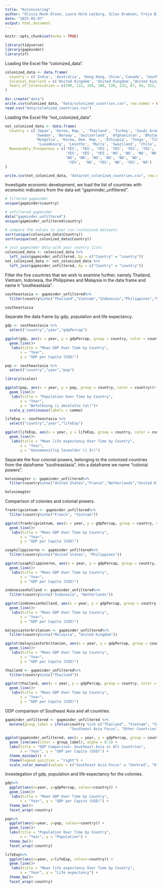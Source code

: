 ---
title: "Kolonisering"
author: "Olivia Munk-Olsen, Laura Holm Løjborg, Silas Bramsen, Freja Bille Deichmann"
date: "2025-05-07"
output: html_document
---

```{r setup, include=FALSE}
knitr::opts_chunk$set(echo = TRUE)
```

```{r}
library(tidyverse)
library(gapminder)
library(sf)
```

Loading the Excel file “colonized_data”.
```{r kolonarisering}
colonized_data <- data.frame(
  Country = c('India', 'Australia', 'Hong Kong, China','Canada', 'South Africa','Algeria', 'Vietnam', 'Morocco', 'Brazil', 'Mozambique',  'Indonesia', 'Suriname', 'Congo, Dem. Rep.', 'Rwanda', 'Namibia', 'Somalia', 'Libya', 'Eritrea', 'Philippines', 'Puerto Rico', 'Kazakhstan', 'Georgia', 'Moldova', 'Afghanistan', 'Tanzania',  'Czech Republic', 'Slovakia', 'Romania',  'Serbia', 'Bulgaria','Malaysia'),
  Colonial_Overlord = c('United Kingdom', 'United Kingdom','United Kingdom','United Kingdom', 'United Kingdom', 'France', 'France', 'France', 'Portugal', 'Portugal', 'Netherlands', 'Netherlands', 'Belgium','Belgium', 'Germany', 'Italy', 'Italy','Italy', 'United States', 'United States', 'Russia', 'Russia','Russia', 'United Kingdom', 'Germany', 'Austria', 'Austria','Austria', 'Turkey','Turkey','United Kingdom'),
  Years_of_Colonization = c(190, 132, 156, 108, 120, 132, 67, 44, 322, 477, 350, 235, 80, 40, 35, 36, 31, 62, 48, 126, 250, 108,103 ,80, 44,300, 500, 300, 350, 350, 171)
)

dir.create("data")
write.csv(colonized_data, "data/colonized_countries.csv", row.names = FALSE)
read.csv("data/colonized_countries.csv")

```

Loading the Excel file “not_colonized_data”.
```{r uncolonized}
not_colonized_data <- data.frame(
  Country = c('Japan', 'Korea, Rep.', 'Thailand', 'Turkey', 'Saudi Arabia', 'Iran', 'Iceland', 
              'Sweden', 'Norway', 'Switzerland', 'Afghanistan', 'Bhutan', 'Nepal', 'Liberia', 
              'Mongolia', 'Korea, Dem. Rep.', 'Ethiopia', 'Tonga', 'Tibet', 'Haiti',  
               'Luxembourg', 'Lesotho', 'Malta', 'Swaziland', 'Chile', 'China'),
  Reasonably_Prosperous = c('YES', 'YES', 'YES', 'YES', 'YES', 'YES', 'YES', 
                            'YES', 'YES', 'YES', 'NO', 'NO', 'NO', 'NO', 
                            'NO', 'NO', 'NO', 'NO', 'NO', 'NO',  
                             'YES',  'NO', 'YES', 'NO', 'YES', 'NO')
)

write.csv(not_colonized_data, "data/not_colonized_countries.csv", row.names = FALSE)

```

Investigate economic development, we load the list of countries with economic indicators from the data set “gapminder_unfiltered”.
```{r join-countries-to-gapminder}
# filtered gapminder
unique(gapminder$country)

# unfiltered gapminder
data("gapminder_unfiltered")
unique(gapminder_unfiltered$country)

# compare the values to your (un-)colonized datasets
sort(unique(colonized_data$Country))
sort(unique(not_colonized_data$Country))

# join gapminder data with your country lists
colonized_data <- colonized_data %>% 
  left_join(gapminder_unfiltered, by = c("Country" = "country"))
not_colonized_data <- not_colonized_data %>% 
  left_join(gapminder_unfiltered, by = c("Country" = "country"))
```

Filter the five countries that we wish to examine further, namely Thailand, Vietnam, Indonesia, the Philippines and Malaysia in the data frame and name it “southeastasia”.
```{r}
southeastasia <- gapminder_unfiltered%>%
  filter(country%in%c("Thailand","Vietnam","Indonesia","Philippines","Malaysia"))

southeastasia
```

Separate the data frame by gdp, population and life expectancy.
```{r}
gdp <- southeastasia %>%
  select("country","year","gdpPercap")
```

```{r}
ggplot(gdp, aes(x = year, y = gdpPercap, group = country, color = country))+
  geom_line()+
   labs(title = "Mean GDP Over Time by Country", 
       x = "Year", 
       y = "GDP per Capita (USD)")
```

```{r}
pop <- southeastasia %>%
  select("country","year","pop")
```

```{r}
library(scales)

ggplot(pop, aes(x = year, y = pop, group = country, color = country))+
  geom_line()+
   labs(title = "Population Over Time by Country", 
       x = "Year", 
       y = "Befolkning (i absolutte tal)")+
  scale_y_continuous(labels = comma)
```

```{r}
lifeExp <- southeastasia %>%
  select("country","year","lifeExp")
```

```{r}
ggplot(lifeExp, aes(x = year, y = lifeExp, group = country, color = country))+
  geom_line()+
   labs(title = "Mean life expectancy Over Time by Country", 
       x = "Year", 
       y = "Gennemsnitlig levealder (i år)")
```


Separate the four colonial powers, belonging to the colonized countries from the dataframe “southeastasia”, into a dataframe we name “colonial powers”.
```{r}
kolonimagter <- gapminder_unfiltered%>%
  filter(country%in%c("United States","France","Netherlands","United Kingdom"))

kolonimagter
```



Comparison of colonies and colonial powers.
```{r}
frankrigvietnam <- gapminder_unfiltered%>%
  filter(country%in%c("France", "Vietnam"))

ggplot(frankrigvietnam, aes(x = year, y = gdpPercap, group = country, color = country))+
  geom_line()+
   labs(title = "Mean GDP Over Time by Country", 
       x = "Year", 
       y = "GDP per Capita (USD)")
```

```{r}
usaphilippinerne <- gapminder_unfiltered%>%
  filter(country%in%c("United States", "Philippines"))

ggplot(usaphilippinerne, aes(x = year, y = gdpPercap, group = country, color = country))+
  geom_line()+
   labs(title = "Mean GDP Over Time by Country", 
       x = "Year", 
       y = "GDP per Capita (USD)")
```

```{r}
indonesienholland <- gapminder_unfiltered%>%
  filter(country%in%c("Indonesia", "Netherlands"))

ggplot(indonesienholland, aes(x = year, y = gdpPercap, group = country, color = country))+
  geom_line()+
   labs(title = "Mean GDP Over Time by Country", 
       x = "Year", 
       y = "GDP per Capita (USD)")
```

```{r}
malaysiastorbritanien <- gapminder_unfiltered%>%
  filter(country%in%c("Malaysia", "United Kingdom"))

ggplot(malaysiastorbritanien, aes(x = year, y = gdpPercap, group = country, color = country))+
  geom_line()+
   labs(title = "Mean GDP Over Time by Country", 
       x = "Year", 
       y = "GDP per Capita (USD)")
```

```{r}
thailand <- gapminder_unfiltered%>%
  filter(country%in%c("Thailand"))

ggplot(thailand, aes(x = year, y = gdpPercap, group = country, color = country))+
  geom_line()+
   labs(title = "Mean GDP Over Time by Country", 
       x = "Year", 
       y = "GDP per Capita (USD)")
```


GDP comparison of Southeast Asia and all countries.
```{r}
gapminder_unfiltered <- gapminder_unfiltered %>%
  mutate(group_label = ifelse(country %in% c("Thailand", "Vietnam", "Indonesia", "Philippines", "Malaysia"),
                              "Southeast Asia Focus", "Other Countries"))
         
ggplot(gapminder_unfiltered, aes(x = year, y = gdpPercap, group = country)) +
  geom_line(aes(color = group_label), alpha = 0.5) +
  labs(title = "GDP Comparison: Southeast Asia vs All Countries",
       x = "Year", y = "GDP per Capita (USD)") +
  theme_minimal() +
  theme(legend.position = "right") + 
  scale_color_manual(values = c("Southeast Asia Focus" = "darkred", "Other Countries" = "gray"))

```


Investegation of gdp, population and life expectancy for the colonies.
```{r}
gdp%>%
  ggplot(aes(x=year, y=gdpPercap, colour=country)) + 
  geom_line()+
   labs(title = "Mean GDP Over Time by Country",
       x = "Year", y = "GDP per Capita (USD)") +
  theme_bw()+
  facet_wrap(~country)
```

```{r}
pop%>%
  ggplot(aes(x=year, y=pop, colour=country)) + 
  geom_line()+
  labs(title = "Population Over Time by Country",
       x = "Year", y = "Population") +
  theme_bw()+
  facet_wrap(~country)
```

```{r}
lifeExp%>%
  ggplot(aes(x=year, y=lifeExp, colour=country)) + 
  geom_line()+
   labs(title = "Mean life expectancy Over Time by Country",
       x = "Year", y = "Life expectancy") +
  theme_bw()+
  facet_wrap(~country)
```







